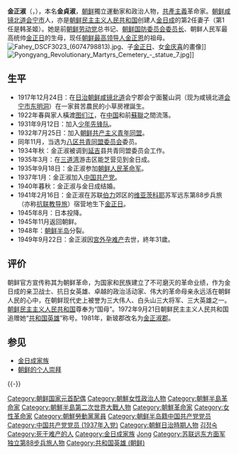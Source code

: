 {{noteTA|G1=KOR|G2=NSK}}
{{Unreferenced |time=2011-08-23T07:49:44+00:00 }}
{{about|金日成的妻子|文在寅的妻子|金正淑 (韓國)}}
{{Infobox person
| 姓名     = 金正淑
| 图像     = Kim Jeong Suk 1.jpg
| 图像替代 = 金正淑墓，平陽大成山革命烈士陵
| 图像说明 = 
| 出生日期 = {{Birth date|1917|12|24}}
| 出生地   = {{KOR-JPN}}[[咸鏡北道_(日本統治時代)|咸镜北道]][[会宁市|会宁郡]]会宁面鳌山洞
| 死亡日期 = {{Death date and age|1949|09|22|1917|12|24}}
| 死亡地   ={{PRK}}[[平壤市|平壤市]]
| 国籍       = {{JPN-EMP}}（1917－1945）<br>{{KOR-USSR}}（1945－1946）<br>{{PRK-1947}}（1946－1948）<br>{{DPRK}}（1948－1949）
| 籍贯       = 
| 别名     = 金貞淑
| 知名于   = 金日成妻子、金正日生母
| 职业     = 
| 配偶     ={{marriage|[[金日成|金日成]]|1940|1949|reason=survived}}
| 子女     =[[金正日|金正日]]（長子，已故）<br>[[金万一|金万一]]（次子，早夭）<br>[[金庆喜|金庆喜]]（女兒）
}}
'''金正淑'''（{{kor|김정숙}}，{{bd|1917年|12月24日|1949年|9月22日|catIdx=K}}），本名'''金貞淑'''，[[朝鮮_(地區)|朝鲜]]獨立運動家和政治人物，[[共產主義|共產主義]]革命家。[[朝鲜民主主义人民共和国|朝鲜]][[咸镜北道|咸镜北道]][[会宁市|会宁市]]人，亦是[[朝鲜民主主义人民共和国|朝鲜民主主义人民共和国]]创建人[[金日成|金日成]]的第2任妻子（第1任是韩圣姬）。她是前[[朝鲜劳动党|朝鲜劳动党]]总书记、[[朝鲜国防委员会委员长|朝鲜国防委员会委员长]]、朝鲜人民军最高统帅[[金正日|金正日]]的生母，现任[[朝鲜最高领导人|朝鲜最高领导人]][[金正恩|金正恩]]的祖母。
[[File:Fahey_DSCF3023_(6074798813).jpg|thumb]]、子[[金正日|金正日]]、女[[金庆喜|金庆喜]]的畫像]]
[[File:Pyongyang_Revolutionary_Martyrs_Cemetery_-_statue_7.jpg|thumb]]]]

== 生平 ==
* 1917年12月24日：在[[朝鮮日治時期|日治朝鲜]][[咸鏡北道_(日本統治時代)|咸镜北道]]会宁郡会宁面鳌山洞（现为咸镜北道[[会宁市|会宁市]][[东明洞|东明洞]]）在一家貧苦農民的小草房裡誕生。
* 1922年春與家人橫渡[[图们江|图们江]]，在[[中華民國_(大陸時期)|中国]]和前[[蘇聯|蘇聯]]之間流落。
* 1931年9月12日：加入[[先鋒運動|少年先锋队]]。
* 1932年7月25日：加入[[朝鲜共产主义青年同盟|朝鲜共产主义青年同盟]]。
* 同年11月，当选为[[八区共青同盟委员会|八区共青同盟委员会]]委员。
* 1934年秋：金正淑被调到[[延吉|延吉]]县共青同盟委员会工作。
* 1935年3月：在[[三道湾|三道湾]]游击区能芝营见到金日成。
* 1935年9月18日：金正淑参加[[朝鲜人民革命军|朝鲜人民革命军]]。
* 1937年1月：金正淑加入[[中国共产党|中国共产党]]。
* 1940年暮秋：金正淑与金日成结婚。
* 1941年2月16日：金正淑在苏联[[伯力|伯力]]郊区的[[维亚茨科耶|维亚茨科耶]]苏军远东第88步兵旅（亦称[[抗联教导旅|抗联教导旅]]）宿营地生下[[金正日|金正日]]。
* 1945年8月：日本投降。
* 1945年11月返回朝鲜。
* 1948年：[[朝鲜半岛|朝鲜半岛]]分裂。
* 1949年9月22日：金正淑因[[異位妊娠|宮外孕]][[难产|难产]]去世，終年31歲。

== 评价 ==
朝鲜官方宣传称其为朝鲜革命，为国家和民族建立了不可磨灭的革命业绩，作为金日成的亲卫战士、抗日女英雄、卓越的政治活动家、伟大的革命母亲永远活在朝鲜人民的心中，在朝鲜现代史上被誉为三大伟人、白头山三大将军、三大英雄之一。[[朝鲜民主主义人民共和国|朝鲜民主主义人民共和国]]尊奉为“国母”。1972年9月21日朝鲜民主主义人民共和国追赠她“[[共和国英雄_(朝鲜)|共和国英雄]]”称号。1981年，新玻郡改名为[[金正淑郡|金正淑郡]]。
== 参见 ==
*[[金日成家族|金日成家族]]
*[[朝鲜的个人崇拜|朝鲜的个人崇拜]]

{{-}}
{{金日成家族}}
{{Authority control}}

{{DEFAULTSORT:Kim金}}
[[Category:朝鲜国家元首配偶|Category:朝鲜国家元首配偶]]
[[Category:朝鮮女性政治人物|Category:朝鮮女性政治人物]]
[[Category:朝鮮半島革命家|Category:朝鮮半島革命家]]
[[Category:朝鮮半島第二次世界大戰人物|Category:朝鮮半島第二次世界大戰人物]]
[[Category:朝鮮革命家|Category:朝鮮革命家]]
[[Category:女性革命家|Category:女性革命家]]
[[Category:朝鮮勞動黨黨員|Category:朝鮮勞動黨黨員]]
[[Category:朝鲜半岛籍中国共产党党员|Category:朝鲜半岛籍中国共产党党员]]
[[Category:中国共产党党员_(1937年入党)|Category:中国共产党党员 (1937年入党)]]
[[Category:朝鮮日治時期人物|Category:朝鮮日治時期人物]]
[[Category:咸鏡北道出身人物|김정숙]]
[[Category:死于难产的人|Category:死于难产的人]]
[[Category:金日成家族|Category:金日成家族]]
[[Category:金姓|Jong]]
[[Category:苏联远东方面军独立第88步兵旅人物|Category:苏联远东方面军独立第88步兵旅人物]]
[[Category:共和国英雄_(朝鲜)|Category:共和国英雄 (朝鲜)]]